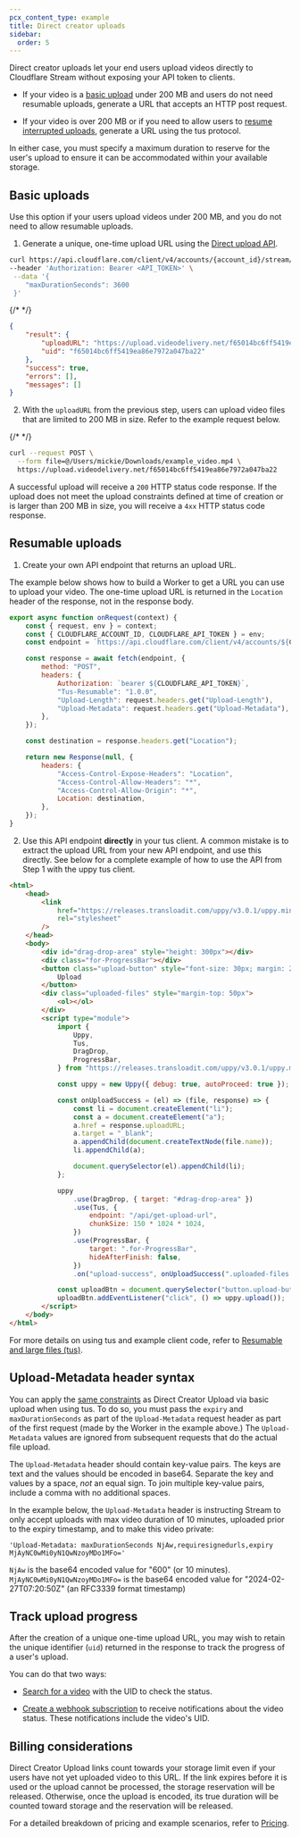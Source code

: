 ```yaml
---
pcx_content_type: example
title: Direct creator uploads
sidebar:
  order: 5
---
```


Direct creator uploads let your end users upload videos directly to Cloudflare Stream without exposing your API token to clients.

- If your video is a [basic upload](/stream/uploading-videos/direct-creator-uploads/#basic-uploads) under 200 MB and users do not need resumable uploads, generate a URL that accepts an HTTP post request.

- If your video is over 200 MB or if you need to allow users to [resume interrupted uploads](/stream/uploading-videos/direct-creator-uploads/#resumable-uploads), generate a URL using the tus protocol.

In either case, you must specify a maximum duration to reserve for the user's upload to ensure it can be accommodated within your available storage.

## Basic uploads

Use this option if your users upload videos under 200 MB, and you do not need to allow resumable uploads.

1. Generate a unique, one-time upload URL using the [Direct upload API](/api/operations/stream-videos-upload-videos-via-direct-upload-ur-ls).

```sh title="Generate upload"
curl https://api.cloudflare.com/client/v4/accounts/{account_id}/stream/direct_upload \
--header 'Authorization: Bearer <API_TOKEN>' \
 --data '{
    "maxDurationSeconds": 3600
 }'
```

{/* <!-- videodelivery.net is correct domain. See STREAM-4364 --> */}

```json output {3}
{
	"result": {
		"uploadURL": "https://upload.videodelivery.net/f65014bc6ff5419ea86e7972a047ba22",
		"uid": "f65014bc6ff5419ea86e7972a047ba22"
	},
	"success": true,
	"errors": [],
	"messages": []
}
```

2. With the `uploadURL` from the previous step, users can upload video files that are limited to 200 MB in size. Refer to the example request below.

{/* <!-- videodelivery.net is correct domain. See STREAM-4364 --> */}

```bash {3} title="Upload a video to the unique one-time upload URL"
curl --request POST \
  --form file=@/Users/mickie/Downloads/example_video.mp4 \
  https://upload.videodelivery.net/f65014bc6ff5419ea86e7972a047ba22
```

A successful upload will receive a `200` HTTP status code response. If the upload does not meet
the upload constraints defined at time of creation or is larger than 200 MB in size, you will receive a `4xx` HTTP status code response.

## Resumable uploads

1. Create your own API endpoint that returns an upload URL.

The example below shows how to build a Worker to get a URL you can use to upload your video. The one-time upload URL is returned in the `Location` header of the response, not in the response body.

```javascript {23} title="Example API endpoint"
export async function onRequest(context) {
	const { request, env } = context;
	const { CLOUDFLARE_ACCOUNT_ID, CLOUDFLARE_API_TOKEN } = env;
	const endpoint = `https://api.cloudflare.com/client/v4/accounts/${CLOUDFLARE_ACCOUNT_ID}/stream?direct_user=true`;

	const response = await fetch(endpoint, {
		method: "POST",
		headers: {
			Authorization: `bearer ${CLOUDFLARE_API_TOKEN}`,
			"Tus-Resumable": "1.0.0",
			"Upload-Length": request.headers.get("Upload-Length"),
			"Upload-Metadata": request.headers.get("Upload-Metadata"),
		},
	});

	const destination = response.headers.get("Location");

	return new Response(null, {
		headers: {
			"Access-Control-Expose-Headers": "Location",
			"Access-Control-Allow-Headers": "*",
			"Access-Control-Allow-Origin": "*",
			Location: destination,
		},
	});
}
```

2. Use this API endpoint **directly** in your tus client. A common mistake is to extract the upload URL from your new API endpoint, and use this directly. See below for a complete example of how to use the API from Step 1 with the uppy tus client.

```html {35} title="Upload a video using the uppy tus client"
<html>
	<head>
		<link
			href="https://releases.transloadit.com/uppy/v3.0.1/uppy.min.css"
			rel="stylesheet"
		/>
	</head>
	<body>
		<div id="drag-drop-area" style="height: 300px"></div>
		<div class="for-ProgressBar"></div>
		<button class="upload-button" style="font-size: 30px; margin: 20px">
			Upload
		</button>
		<div class="uploaded-files" style="margin-top: 50px">
			<ol></ol>
		</div>
		<script type="module">
			import {
				Uppy,
				Tus,
				DragDrop,
				ProgressBar,
			} from "https://releases.transloadit.com/uppy/v3.0.1/uppy.min.mjs";

			const uppy = new Uppy({ debug: true, autoProceed: true });

			const onUploadSuccess = (el) => (file, response) => {
				const li = document.createElement("li");
				const a = document.createElement("a");
				a.href = response.uploadURL;
				a.target = "_blank";
				a.appendChild(document.createTextNode(file.name));
				li.appendChild(a);

				document.querySelector(el).appendChild(li);
			};

			uppy
				.use(DragDrop, { target: "#drag-drop-area" })
				.use(Tus, {
					endpoint: "/api/get-upload-url",
					chunkSize: 150 * 1024 * 1024,
				})
				.use(ProgressBar, {
					target: ".for-ProgressBar",
					hideAfterFinish: false,
				})
				.on("upload-success", onUploadSuccess(".uploaded-files ol"));

			const uploadBtn = document.querySelector("button.upload-button");
			uploadBtn.addEventListener("click", () => uppy.upload());
		</script>
	</body>
</html>
```

For more details on using tus and example client code, refer to [Resumable and large files (tus)](/stream/uploading-videos/resumable-uploads/).

## Upload-Metadata header syntax

You can apply the [same constraints](/api/operations/stream-videos-upload-videos-via-direct-upload-ur-ls) as Direct Creator Upload via basic upload when using tus. To do so, you must pass the `expiry` and `maxDurationSeconds` as part of the `Upload-Metadata` request header as part of the first request (made by the Worker in the example above.) The `Upload-Metadata` values are ignored from subsequent requests that do the actual file upload.

The `Upload-Metadata` header should contain key-value pairs. The keys are text and the values should be encoded in base64. Separate the key and values by a space, _not_ an equal sign. To join multiple key-value pairs, include a comma with no additional spaces.

In the example below, the `Upload-Metadata` header is instructing Stream to only accept uploads with max video duration of 10 minutes, uploaded prior to the expiry timestamp, and to make this video private:

`'Upload-Metadata: maxDurationSeconds NjAw,requiresignedurls,expiry MjAyNC0wMi0yN1QwNzoyMDo1MFo='`

`NjAw` is the base64 encoded value for "600" (or 10 minutes).
`MjAyNC0wMi0yN1QwNzoyMDo1MFo=` is the base64 encoded value for "2024-02-27T07:20:50Z" (an RFC3339 format timestamp)

## Track upload progress

After the creation of a unique one-time upload URL, you may wish to retain the unique identifier (`uid`) returned in the response to track the progress of a user's upload.

You can do that two ways:

- [Search for a video](/stream/manage-video-library/searching/) with the UID to check the status.

- [Create a webhook subscription](/stream/manage-video-library/using-webhooks/) to receive notifications about the video status. These notifications include the video's UID.

## Billing considerations

Direct Creator Upload links count towards your storage limit even if your users have not yet uploaded video to this URL. If the link expires before it is used or the upload cannot be processed, the storage reservation will be released. Otherwise, once the upload is encoded, its true duration will be counted toward storage and the reservation will be released.

For a detailed breakdown of pricing and example scenarios, refer to [Pricing](/stream/pricing/).
